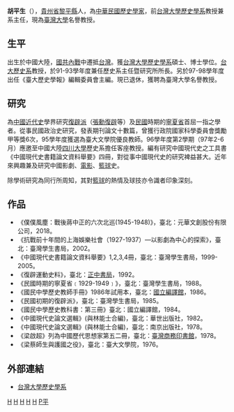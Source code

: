 {{Infobox_officeholder
| name = 胡平生
| image name = 
| width = 230
| now =歷史學家 
| period =
| Sex = 男 
| Native place = 
| date of birth =  {{birth date and age|1945|8|21}}
| date of death =
| place of birth = {{ROC|貴州省}}
| place of death = 
| nationality = {{ROC}}
| educate = 
* [[台灣大學歷史學系|台灣大學歷史學系]]學士
* [[台灣大學歷史學研究所|台灣大學歷史學研究所]]碩士、博士
| past = 
*[[台灣大學歷史學系|台灣大學歷史學系]]教授
}}
'''胡平生'''（{{bd|1945年|8月21日||catIdx=H胡}}），[[貴州省|貴州省]][[黎平縣|黎平縣]]人，為[[中華民國|中華民國]][[歷史學家|歷史學家]]，前[[台灣大學歷史學系|台灣大學歷史學系]]教授兼系主任，現為[[臺灣大學|臺灣大學]]名譽教授。

== 生平 ==
出生於中國大陸，[[國共內戰|國共內戰]]中遷抵[[台灣|台灣]]。獲[[台灣大學歷史學系|台灣大學歷史學系]]碩士、博士學位。[[台大歷史系|台大歷史系]]教授，於91-93學年度兼任歷史系主任暨研究所所長。另於97-98學年度出任《臺大歷史學報》編輯委員會主編。現已退休，獲聘為臺灣大學名譽教授。

== 研究 ==
為[[中國近代史|中國近代史]]學界研究[[復辟派|復辟派]]（[[張勳復辟|張勳復辟]]等）及[[中華民國|民國]]時期的[[寧夏省|寧夏省]]首屈一指之學者。從事民國政治史研究，發表期刊論文十數篇，曾獲行政院國家科學委員會獎勵甲等獎6次，95學年度獲選為臺大文學院優良教師。96學年度第2學期（97年2-6月）應邀至中國大陸[[四川大學|四川大學]]歷史系擔任客座教授。編有研究中國現代史之工具書《中國現代史書籍論文資料舉要》四冊，對從事中國現代史的研究裨益甚大。近年來興趣兼及研究中國影劇、[[電影|電影]]、[[籃球|籃球]]史。

除學術研究為同行所周知，其對[[籃球|籃球]]的熱情及球技亦令識者印象深刻。

==作品== 
*《僕僕風塵：戰後蔣中正的六次北巡(1945-1948)》，臺北：元華文創股份有限公司，2018。  
*《抗戰前十年間的上海娛樂社會（1927-1937）—以影劇為中心的探索》，臺北：臺灣學生書局，2002。  
*《中國現代史書籍論文資料舉要》1,2,3,4冊，臺北：臺灣學生書局，1999-2005。  
*《復辟運動史料》，臺北：[[正中書局|正中書局]]，1992。  
*《民國時期的寧夏省﹝1929-1949﹞》，臺北：臺灣學生書局，1988。  
*《國民中學歷史教師手冊》1986年試用本，臺北：[[國立編譯館|國立編譯館]]，1986。  
*《民國初期的復辟派》，臺北：臺灣學生書局，1985。  
*《國民中學歷史教科書：第三冊》臺北：國立編譯館，1984。  
*《中國現代史論文選輯》(與林能士合編)，臺北：華世出版社，1982。  
*《中國現代史論文選輯》(與林能士合編)，臺北：南京出版社，1978。  
*《梁啟超》列為中國歷代思想家第五二冊，臺北：[[臺灣商務印書館|臺灣商務印書館]]，1978。  
*《梁蔡師生與護國之役》，臺北：臺大文學院，1976。

==外部連結==
*[http://homepage.ntu.edu.tw/~history/ 台灣大學歷史學系] {{Wayback|url=http://homepage.ntu.edu.tw/~history/ |date=20081012211457 }}

{{DEFAULTSORT:Hu胡}}
[[Category:台灣歷史學家|H]]
[[Category:國立臺灣大學名譽教授|H]]
[[Category:國立臺灣大學文學院校友|H]]
[[Category:台灣戰後貴州移民|H]]
[[Category:黎平人|H]]
[[Category:胡姓|P平]]